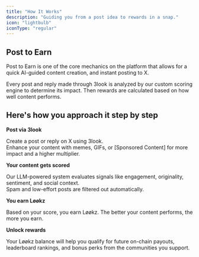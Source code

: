 ```yaml
---
title: "How It Works"
description: "Guiding you from a post idea to rewards in a snap."
icon: "lightbulb"
iconType: "regular"
---
```


## Post to Earn

Post to Earn is one of the core mechanics on the platform that allows for a quick AI-guided content creation, and instant posting to X.

Every post and reply made through 3look is analyzed by our custom scoring engine to determine its impact. Then rewards are calculated based on how well content performs.

## Here's how you approach it step by step

**Post via 3look**

Create a post or reply on X using 3look.\
Enhance your content with memes, GIFs, or [Sponsored Content] for more impact and a higher multiplier.

**Your content gets scored**

Our LLM-powered system evaluates signals like engagement, originality, sentiment, and social context.\
Spam and low-effort posts are filtered out automatically.

**You earn Løøkz**

Based on your score, you earn Løøkz. The better your content performs, the more you earn.

**Unlock rewards**

Your Løøkz balance will help you qualify for future on-chain payouts, leaderboard rankings, and bonus perks from the communities you support.